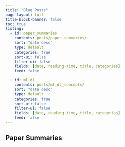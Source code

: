 ```yaml
---
title: "Blog Posts"
page-layout: full
title-block-banner: false
toc: true
listing:
  - id: paper_summaries
    contents: posts/paper_summaries/
    sort: "date desc"
    type: default
    categories: true
    sort-ui: false
    filter-ui: false
    fields: [date, reading-time, title, categories]
    feed: false

  - id: ml_dl
    contents: posts/ml_dl_concepts/
    sort: "date desc"
    type: default
    categories: true
    sort-ui: false
    filter-ui: false
    fields: [date, reading-time, title, categories]
    feed: false
---
```



## Paper Summaries
:::{#paper_summaries}
:::

